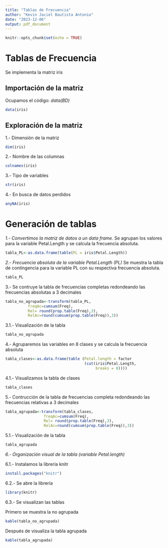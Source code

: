```yaml
---
title: "Tablas de Frecuencia"
author: "Kevin Jaciel Bautista Antonio"
date: "2023-12-06"
output: pdf_document
---
```


```r
knitr::opts_chunk$set(echo = TRUE)
```
# Tablas de Frecuencia

Se implementa la matriz iris


## Importación de la matriz
Ocupamos el código:
*data(BD)*

```r
data(iris)
```

## Exploración de la matriz

1.- Dimensión de la matriz 

```r
dim(iris)
```

2.- Nombre de las columnas

```r
colnames(iris)
```
3.- Tipo de variables

```r
str(iris)

```

4.- En busca de datos perdidos

```r
anyNA(iris)

```

# Generación de tablas

*1.- Convertimos la matriz de datos a un data frame.*
Se agrupan los valores para la variable Petal.Length 
y se calcula la frecuencia absoluta.

```r
tabla_PL<-as.data.frame(table(PL = iris$Petal.Length))

```

*2.- Frecuencia absoluta de la variable Petal.Length (PL)*
Se muestra la tabla de contingencia para la variable PL 
con su respectiva frecuencia absoluta.


```r
tabla_PL
```

3.- Se contruye la tabla de frecuencias completas redondeando 
las frecuencias absolutas a 3 decimales


```r
tabla_no_agrupada<-transform(tabla_PL,
          freqAc=cumsum(Freq),
          Rel= round(prop.table(Freq),3),
          RelAc=round(cumsum(prop.table(Freq)),3))


```


3.1.- Visualización de la tabla 

```r
tabla_no_agrupada
```
4.- Agruparemos las variables en 8 clases y se 
calcula la frecuencia absoluta

```r
tabla_clases<-as.data.frame(table (Petal.length = factor
                                   (cut(iris$Petal.Length,
                                        breaks = 8))))

```


4.1.- Visualizamos la tabla de clases

```r
tabla_clases

```
5.- Contrucción de la tabla de frecuencias completa redondeando las frecuencias relativas a 3 decimales

```r
tabla_agrupada<-transform(tabla_clases,
                 freqAc=cumsum(Freq),
                 Rel= round(prop.table(Freq),3),
                 RelAc=round(cumsum(prop.table(Freq)),3))


```

5.1.- Visualización de la tabla 

```r
tabla_agrupada
```

*6.- Organización visual de la tabla (variable Petal.length)*

6.1.- Instalamos la librería knitr

```r
install.packages("knitr")
```

6.2.- Se abre la librería

```r
library(knitr)
```

6.3.- Se visualizan las tablas

Primero se muestra la no agrupada

```r
kable(tabla_no_agrupada)

```

Después de visualiza la tabla agrupada

```r
kable(tabla_agrupada)

```

